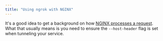 ```yaml
---
title: "Using ngrok with NGINX"
---
```

It's a good idea to get a background on how [NGINX processes a request](https://nginx.org/en/docs/http/request_processing.html). What that usually means is you need to ensure the `--host-header` flag is set when tunneling your service.
